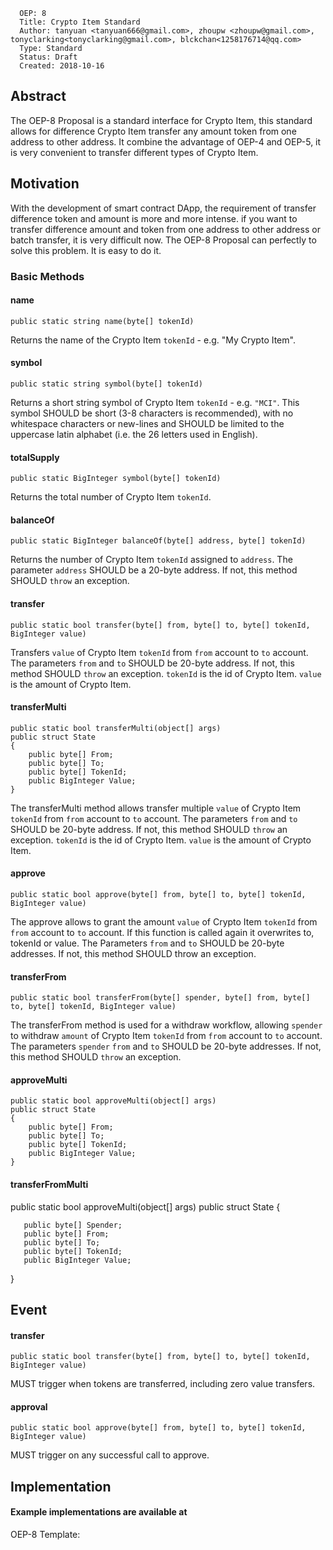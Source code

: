 <pre>
  OEP: 8
  Title: Crypto Item Standard
  Author: tanyuan <tanyuan666@gmail.com>, zhoupw <zhoupw@gmail.com>, tonyclarking<tonyclarking@gmail.com>, blckchan<1258176714@qq.com>
  Type: Standard
  Status: Draft
  Created: 2018-10-16
</pre>

==Abstract==
The OEP-8 Proposal is a standard interface for Crypto Item, this standard allows for difference Crypto Item transfer any amount token from one address to other address.
It combine the advantage of OEP-4 and OEP-5, it is very convenient to transfer different types of Crypto Item.

==Motivation==
With the development of smart contract DApp, the requirement of transfer difference token and amount is more and more intense. if you want to transfer difference amount and token from one address to other address or batch transfer, it is very difficult now.
The OEP-8 Proposal can perfectly to solve this problem. It is easy to do it.

===Basic Methods===
====name====
<pre>
public static string name(byte[] tokenId)
</pre>
Returns the name of the Crypto Item <code>tokenId</code> - e.g. "My Crypto Item".

====symbol====
<pre>
public static string symbol(byte[] tokenId)
</pre>
Returns a short string symbol of Crypto Item <code>tokenId</code> - e.g. <code>"MCI"</code>.
This symbol SHOULD be short (3-8 characters is recommended), with no whitespace characters or new-lines and SHOULD be limited to the uppercase latin alphabet (i.e. the 26 letters used in English).

====totalSupply====
<pre>
public static BigInteger symbol(byte[] tokenId)
</pre>
Returns the total number of Crypto Item <code>tokenId</code>.

====balanceOf====
<pre>
public static BigInteger balanceOf(byte[] address, byte[] tokenId)
</pre>
Returns the number of Crypto Item <code>tokenId</code> assigned to <code>address</code>.
The parameter <code>address</code> SHOULD be a 20-byte address. If not, this method SHOULD <code>throw</code> an exception.

====transfer====
<pre>
public static bool transfer(byte[] from, byte[] to, byte[] tokenId, BigInteger value)
</pre>
Transfers <code>value</code> of Crypto Item <code>tokenId</code> from <code>from</code> account to <code>to</code> account.
The parameters <code>from</code> and <code>to</code> SHOULD be 20-byte address. If not, this method SHOULD <code>throw</code> an exception.
<code>tokenId</code> is the id of Crypto Item. <code>value</code> is the amount of Crypto Item.

====transferMulti====
<pre>
public static bool transferMulti(object[] args)
public struct State
{
    public byte[] From;
    public byte[] To;
    public byte[] TokenId;
    public BigInteger Value;
}
</pre>
The transferMulti method allows transfer multiple <code>value</code> of Crypto Item <code>tokenId</code> from <code>from</code> account to <code>to</code> account.
The parameters <code>from</code> and <code>to</code> SHOULD be 20-byte address. If not, this method SHOULD <code>throw</code> an exception.
<code>tokenId</code> is the id of Crypto Item. <code>value</code> is the amount of Crypto Item.

====approve====
<pre>
public static bool approve(byte[] from, byte[] to, byte[] tokenId, BigInteger value)
</pre>
The approve allows to grant the amount <code>value</code> of Crypto Item <code>tokenId</code> from <code>from</code> account to <code>to</code> account.
If this function is called again it overwrites to, tokenId or value.
The Parameters <code>from</code> and <code>to</code> SHOULD be 20-byte addresses. If not, this method SHOULD throw an exception.

====transferFrom====
<pre>
public static bool transferFrom(byte[] spender, byte[] from, byte[] to, byte[] tokenId, BigInteger value)
</pre>
The transferFrom method is used for a withdraw workflow, allowing <code>spender</code> to withdraw <code>amount</code> of Crypto Item <code>tokenId</code>  from <code>from</code> account to <code>to</code> account.
The parameters <code>spender</code> <code>from</code> and <code>to</code> SHOULD be 20-byte addresses. If not, this method SHOULD <code>throw</code> an exception.

====approveMulti====
<pre>
public static bool approveMulti(object[] args)
public struct State
{
    public byte[] From;
    public byte[] To;
    public byte[] TokenId;
    public BigInteger Value;
}
</pre>

====transferFromMulti====
public static bool approveMulti(object[] args)
public struct State
{
    public byte[] Spender;
    public byte[] From;
    public byte[] To;
    public byte[] TokenId;
    public BigInteger Value;
}
</pre>

==Event==
====transfer====
<pre>
public static bool transfer(byte[] from, byte[] to, byte[] tokenId, BigInteger value)
</pre>
MUST trigger when tokens are transferred, including zero value transfers.

====approval====
<pre>
public static bool approve(byte[] from, byte[] to, byte[] tokenId, BigInteger value)
</pre>
MUST trigger on any successful call to approve.

==Implementation==
====Example implementations are available at====
OEP-8 Template:

